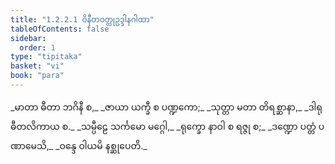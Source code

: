 ```yaml
---
title: "1.2.2.1 ဝိနီတဝတ္ထုဥဒ္ဒါနဂါထာ"
tableOfContents: false
sidebar:
  order: 1
type: "tipitaka"
basket: "vi"
book: "para"
---
```



<DynamicBreadcrumb />

<Paragraph number="1111" type="verses" book="para">
_မာတာ ဓီတာ ဘဂိနီ စ,_  
_ဇာယာ ယက္ခီ စ ပဏ္ဍကော;_  
_သုတ္တာ မတာ တိရစ္ဆာနာ,_  
_ဒါရုဓီတလိကာယ စ._  

</Paragraph>

<Paragraph number="1112" type="verses" book="para">
_သမ္ပီဠေ သင်္ကမော မဂ္ဂေါ,_  
_ရုက္ခော နာဝါ စ ရဇ္ဇု စ;_  
_ဒဏ္ဍော ပတ္တံ ပဏာမေသိ,_  
_ဝန္ဒေ ဝါယမိ နစ္ဆုပေတိ._
</Paragraph>